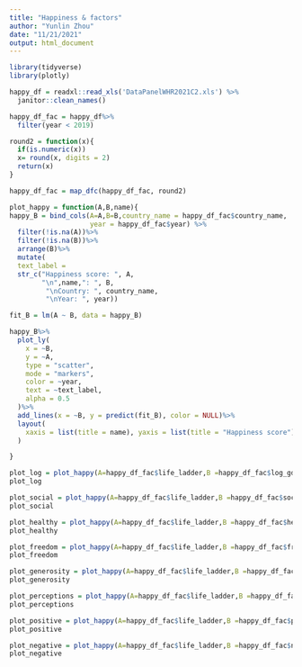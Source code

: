 ```yaml
---
title: "Happiness & factors"
author: "Yunlin Zhou"
date: "11/21/2021"
output: html_document
---
```


```r
library(tidyverse)
library(plotly)
```

```r
happy_df = readxl::read_xls('DataPanelWHR2021C2.xls') %>% 
  janitor::clean_names()

```

```r
happy_df_fac = happy_df%>%
  filter(year < 2019)

round2 = function(x){
  if(is.numeric(x))
  x= round(x, digits = 2)
  return(x)
}

happy_df_fac = map_dfc(happy_df_fac, round2)
```

```r
plot_happy = function(A,B,name){
happy_B = bind_cols(A=A,B=B,country_name = happy_df_fac$country_name,
                    year = happy_df_fac$year) %>% 
  filter(!is.na(A))%>%
  filter(!is.na(B))%>%
  arrange(B)%>%
  mutate(
  text_label = 
  str_c("Happiness score: ", A,
        "\n",name,": ", B,
         "\nCountry: ", country_name,
         "\nYear: ", year))

fit_B = lm(A ~ B, data = happy_B)

happy_B%>%
  plot_ly(
    x = ~B,
    y = ~A,
    type = "scatter",
    mode = "markers",
    color = ~year,
    text = ~text_label,
    alpha = 0.5
  )%>%
  add_lines(x = ~B, y = predict(fit_B), color = NULL)%>%
  layout(
    xaxis = list(title = name), yaxis = list(title = "Happiness score")
  )

}
```

```r
plot_log = plot_happy(A=happy_df_fac$life_ladder,B =happy_df_fac$log_gdp_per_capita, name = "log_gdp_per_capita")
plot_log

plot_social = plot_happy(A=happy_df_fac$life_ladder,B =happy_df_fac$social_support, name = "social_support")
plot_social

plot_healthy = plot_happy(A=happy_df_fac$life_ladder,B =happy_df_fac$healthy_life_expectancy_at_birth, name = "healthy_life_expectancy_at_birth")
plot_healthy

plot_freedom = plot_happy(A=happy_df_fac$life_ladder,B =happy_df_fac$freedom_to_make_life_choices, name = "freedom_to_make_life_choices")
plot_freedom

plot_generosity = plot_happy(A=happy_df_fac$life_ladder,B =happy_df_fac$generosity, name = "generosity")
plot_generosity

plot_perceptions = plot_happy(A=happy_df_fac$life_ladder,B =happy_df_fac$perceptions_of_corruption, name = "perceptions_of_corruption")
plot_perceptions

plot_positive = plot_happy(A=happy_df_fac$life_ladder,B =happy_df_fac$positive_affect, name = "positive_affect")
plot_positive

plot_negative = plot_happy(A=happy_df_fac$life_ladder,B =happy_df_fac$negative_affect, name = "negative_affect")
plot_negative

```

